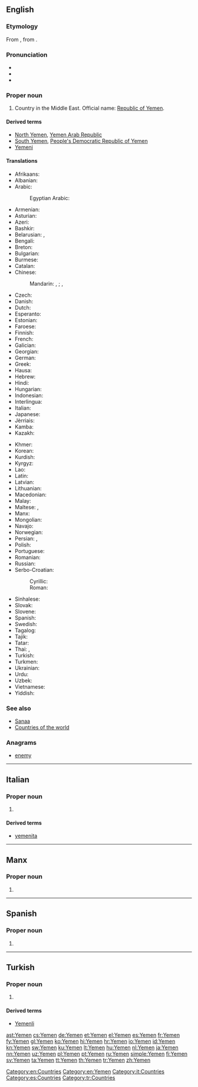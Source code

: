 {{also|Ýemen|Yémen|Yəmən}}
==English==
{{wikipedia}}

===Etymology===
From {{etyl|ar|en}} {{term/t|ar|اليمن|tr=al-yaman}}, from {{etyl|sem-pro|en}} {{term/t|sem-pro|*yamīn-||right; right hand}}.

===Pronunciation===
* {{IPA|/ˈjɛmən/}}
* {{audio|En-us-Yemen.ogg|Audio (US)}}
* {{rhymes|ɛmən}}

===Proper noun===
{{en-proper noun}}

# Country in the Middle East. Official name: [[Republic of Yemen]].

====Derived terms====
* [[North Yemen]], [[Yemen Arab Republic]]
* [[South Yemen]], [[People's Democratic Republic of Yemen]]
* [[Yemeni]]

====Translations====
{{trans-top|Republic of Yemen}}
* Afrikaans: {{t|af|Jemen}}
* Albanian: {{t|sq|Jemeni}}
* Arabic: {{t|ar|اليمن|m|f|tr=al-yáman}}
*: Egyptian Arabic: {{t|arz|اليمن|f|tr=el yaman|sc=Arab}}
* Armenian: {{t|hy|Եմեն|tr=Emen}}
* Asturian: {{t+|ast|Yemen|m}}
* Azeri: {{t|az|Yəmən}}
* Bashkir: {{t|ba|Йәмән|tr=Yəmən|sc=Cyrl}}
* Belarusian: {{t|be|Е́мен|m|tr=Jémjen|sc=Cyrl}}, {{t|be|Е́мэн|m|tr=Jémen|sc=Cyrl}}
* Bengali: {{t|bn|ইয়েমেন|tr=iẏemen|sc=Beng}}
* Breton: {{t|br|Yemen}}
* Bulgarian: {{t|bg|Йе́мен|m|tr=Jémen}}
* Burmese: {{t|my|ယီမင္|tr=yimĩ|sc=Mymr}}
* Catalan: {{t+|ca|Iemen|m}}
* Chinese:
*: Mandarin: {{t|cmn|也門|sc=Hani}}, {{t+|cmn|也门|tr=Yěmén|sc=Hani}}; {{qualifier|Taiwan}} {{t|cmn|葉門|sc=Hani}}, {{t|cmn|叶门|tr=Yèmén|sc=Hani}}
* Czech: {{t+|cs|Jemen|m}}
* Danish: {{t|da|Yemen}}
* Dutch: {{t+|nl|Jemen}}
* Esperanto: {{t|eo|Jemeno}}
* Estonian: {{t+|et|Jeemen}}
* Faroese: {{t|fo|Jemen|n}}
* Finnish: {{t+|fi|Jemen}}
* French: {{t+|fr|Yémen|m}}
* Galician: {{t+|gl|Iemen|m}}
* Georgian: {{t|ka|იემენი|tr=iemeni|sc=Geor}}
* German: {{t+|de|Jemen|m}}
* Greek: {{t+|el|Υεμένη|f|tr=Yeméni}}
* Hausa: {{t|ha|Yamal|f|alt=Yamàl}}
* Hebrew: {{t|he|תימן|f|tr=teman}}
* Hindi: {{t+|hi|यमन|tr=yaman}}
* Hungarian: {{t+|hu|Jemen}}
* Indonesian: {{t|id|Yaman}}
* Interlingua: {{t|ia|Yemen}}
* Italian: {{t|it|Yemen|m}}
* Japanese: {{t|ja|イエメン|tr=Iemen}}
* Jèrriais: {{t|roa-jer|Yemen|m}}
* Kamba: {{t|kam|Yemen}}
* Kazakh: {{t|kk|Йемен|tr=Yemen|sc=Cyrl}}
{{trans-mid}}
* Khmer: {{t|km|យេមែន|tr=yeimɛɛn|sc=Khmr}}
* Korean: {{t+|ko|예멘|tr=Yemen|sc=Hang}}
* Kurdish: {{t+|ku|Yemen}}
* Kyrgyz: {{t|ky|Йемен|tr=Yemen|sc=Cyrl}}
* Lao: {{t|lo|ເຢເມັນ|tr=yēmen|sc=Laoo}}
* Latin: {{t|la|Iemenia}}
* Latvian: {{t+|lv|Jemena}}
* Lithuanian: {{t+|lt|Jemenas|m}}
* Macedonian: {{t+|mk|Је́мен|m|tr=Jémen}}
* Malay: {{t|ms|Yaman}}
* Maltese: {{t|mt|Jemen}}, {{t|mt|Jemen}}
* Manx: {{t|gv|Yeamen|f|alt=Yn Yeamen}}
* Mongolian: {{t|mn|Йемен|tr=Jemen|sc=Cyrl}}
* Navajo: {{t|nv|Shádiʼááhjí Ásáí bikéyah}}
* Norwegian: {{t+|no|Jemen}}
* Persian: {{t+|fa|یمن|tr=Yaman}}, {{t+|fa|هاماوران|tr=Hâmâvarân|sc=fa-Arab}}
* Polish: {{t+|pl|Jemen|m}}
* Portuguese: {{t+|pt|Iémen|m}}
* Romanian: {{t|ro|Yemen|n}}
* Russian: {{t+|ru|Йе́мен|m|tr=Jémɛn}}
* Serbo-Croatian:
*: Cyrillic: {{t|sh|Јемен|m}}
*: Roman: {{t|sh|Jemen|m}}
* Sinhalese: {{t|si|යේමනය|tr=yēmanaya|sc=Sinh}}
* Slovak: {{t|sk|Jemen|m}}
* Slovene: {{t|sl|Jémen|m}}
* Spanish: {{t+|es|Yemen|m}}
* Swedish: {{t+|sv|Jemen}}
* Tagalog: {{t|tl|Yemen}}
* Tajik: {{t|tg|Яман|tr=Yaman|sc=Cyrl}}
* Tatar: {{t|tt|Йәмән|tr=Yämän|sc=Cyrl}}
* Thai: {{t|th|ประเทศเยเมน|tr=bprà-tâyt yay-mayn}}, {{t+|th|เยเมน|tr=yaymayn|sc=Thai}}
* Turkish: {{t+|tr|Yemen}}
* Turkmen: {{t|tk|Ýemen}}
* Ukrainian: {{t+|uk|Є́мен|m|tr=Jémen}}
* Urdu: {{t|ur|یمن|tr=yaman}}
* Uzbek: {{t+|uz|Yaman}}
* Vietnamese: {{t|vi|Yemen}}
* Yiddish: {{t|yi|תימן|tr=teyman|sc=Hebr}}
{{trans-bottom}}

===See also===
* [[Sanaa]]
* [[Appendix:Countries of the world|Countries of the world]]

===Anagrams===
* [[enemy#English|enemy]]

[[Category:en:Countries]]
[[Category:en:Yemen]]

----

==Italian==
{{wikipedia|lang=it}}

===Proper noun===
{{it-proper noun|m}}

# {{l|en|Yemen}}

====Derived terms====
* [[yemenita]]

[[Category:it:Countries]]

----

==Manx==

===Proper noun===
{{head|gv|proper noun|g=f|head=Yn Yemen}}

# {{alternative form of|Yeaman|lang=gv}}

----

==Spanish==
{{wikipedia|lang=es}}

===Proper noun===
{{es-proper noun}}

# {{l|en|Yemen}}

[[Category:es:Countries]]

----

==Turkish==

===Proper noun===
{{tr-proper noun}}

# {{l|en|Yemen}}

====Derived terms====
* [[Yemenli]]

[[Category:tr:Countries]]

[[ast:Yemen]]
[[cs:Yemen]]
[[de:Yemen]]
[[et:Yemen]]
[[el:Yemen]]
[[es:Yemen]]
[[fr:Yemen]]
[[fy:Yemen]]
[[gl:Yemen]]
[[ko:Yemen]]
[[hi:Yemen]]
[[hr:Yemen]]
[[io:Yemen]]
[[id:Yemen]]
[[kn:Yemen]]
[[sw:Yemen]]
[[ku:Yemen]]
[[lt:Yemen]]
[[hu:Yemen]]
[[nl:Yemen]]
[[ja:Yemen]]
[[nn:Yemen]]
[[uz:Yemen]]
[[pl:Yemen]]
[[pt:Yemen]]
[[ru:Yemen]]
[[simple:Yemen]]
[[fi:Yemen]]
[[sv:Yemen]]
[[ta:Yemen]]
[[tt:Yemen]]
[[th:Yemen]]
[[tr:Yemen]]
[[zh:Yemen]]